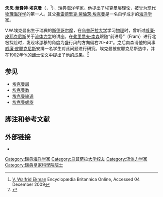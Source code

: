 {{noteTA
|1=zh-cn:埃克曼; zh-tw:艾克曼; zh-hk:埃克曼;
}}
{{Infobox Scientist
|name              =沃恩·華費特·埃克曼<br />Vagn Walfrid Ekman
|box_width         =
|image             =Ekman Vagn.jpg
|caption           =沃恩·華費特·埃克曼
|birth_date        = 1874年5月3日
|birth_place       = {{SWE}}[[斯德哥尔摩|斯德哥尔摩]]
|death_date        = 1954年3月9日
|death_place       = {{SWE}}[[Gostad|Gostad]]
|residence         = 
|citizenship       = 
|nationality       = {{SWE}}
|ethnicity         = 
|field             = [[海洋学|海洋学]]
|work_institutions = 
|alma_mater        = [[乌普萨拉大学|乌普萨拉大学]]
|doctoral_advisor  = 
|doctoral_students = 
|known_for         = [[埃克曼层|埃克曼层]]、[[埃克曼数|埃克曼数]]<br>[[埃克曼输送|埃克曼输送]]、[[埃克曼螺线|埃克曼螺线]]
|author_abbrev_bot = 
|author_abbrev_zoo = 
|influences        = [[威廉·皮耶克尼斯|威廉·皮耶克尼斯]]
|influenced        = 
|prizes            = 
|religion          = 
|footnotes         = 
|signature         =
}}

'''沃恩·華費特·埃克曼'''（{{lang-sv|Vagn Walfrid Ekman}}，{{bd|1874年|5月3日|1954年|3月9日}}<ref>[http://www./EBchecked/topic/181647/V-Walfrid-Ekman V. Walfrid Ekman] Encyclopædia Britannica Online, Accessed 04 December 2009</ref>），[[瑞典|瑞典]][[海洋学家|海洋学家]]。他提出了[[埃克曼层|埃克曼层]]理论，被誉为现代[[物理海洋学|物理海洋学]]的第一人。其父[[弗雷德里克·勞倫茨·埃克曼|弗雷德里克·勞倫茨·埃克曼]]是一名自学成才的[[海洋学|海洋学]]家。

V.W.埃克曼出生于瑞典的[[斯德哥尔摩|斯德哥尔摩]]，在[[乌普萨拉大学|乌普萨拉大学]]学习[[物理|物理]]时，曾听过[[威廉·皮耶克尼斯|威廉·皮耶克尼斯]]关于[[流体力学|流体力学]]的讲座。在[[弗里喬夫·南森|弗里喬夫·南森]]跟随“前进号”（Fram）进行北极探险时，发现冰漂移的角度为盛行风的方向偏右20-40°。之后南森请他的同事[[威廉·皮耶克尼斯|威廉·皮耶克尼斯]]安排一名学生对此问题进行研究。埃克曼被皮耶克尼斯选中，并在1902年他的[[博士|博士]]论文中提出了他的成果。<ref name="Cushman">{{cite book |last=Cushman-Roisin |first=Benoit |url=http://engineering.dartmouth.edu/faculty/regular/benoitroisin.html |title=Introduction to Geophysical Fluid Dynamics |edition=1st |year=1994 |publisher=Prentice Hall |language=en |pages=76-77 |chapter=Chapter 5 - The Ekman Layer |access-date=2010-01-19 |archive-date=2009-07-26 |archive-url=https://web.archive.org/web/20090726090406/http://engineering.dartmouth.edu/faculty/regular/benoitroisin.html |dead-url=yes }}</ref>

==参见==
*[[埃克曼层|埃克曼层]]
*[[埃克曼数|埃克曼数]]
*[[埃克曼输送|埃克曼输送]]
*[[埃克曼螺旋|埃克曼螺旋]]

==脚注和参考文献==
{{Reflist|2}}

==外部链接==
*{{Britannica|181647|V. Walfrid Ekman}}

{{Authority control}}
{{DEFAULTSORT:Ekman, Vagn}}
[[Category:瑞典海洋学家|Category:瑞典海洋学家]]
[[Category:乌普萨拉大学校友|Category:乌普萨拉大学校友]]
[[Category:流体力学家|Category:流体力学家]]
[[Category:瑞典皇家科學院院士|Category:瑞典皇家科學院院士]]